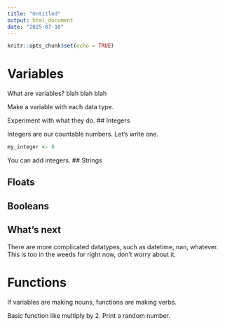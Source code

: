 ```yaml
---
title: "Untitled"
output: html_document
date: "2025-07-10"
---
```


```r
knitr::opts_chunk$set(echo = TRUE)
```


# Variables 

What are variables? blah blah blah 

Make a variable with each data type. 

Experiment with what they do. 
## Integers

Integers are our countable numbers. Let's write one. 

```r
my_integer <- 8
```

You can add integers. 
## Strings

## Floats

## Booleans

## What's next

There are more complicated datatypes, such as datetime, nan, whatever. This is too in the weeds for right now, don't worry about it. 

# Functions

If variables are making nouns, functions are making verbs. 

Basic function like multiply by 2. Print a random number. 